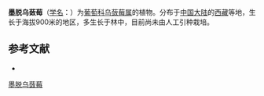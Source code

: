 {{Speciesbox
| name = 墨脱乌蔹莓
| status = 
| status_system = 
| image =
| genus = Cayratia
| species = medogensis
| authority = C. L. Li
}}

'''墨脱乌蔹莓'''（[[学名|学名]]：{{lang|la|''Cayratia medogensis''}}）为[[葡萄科|葡萄科]][[乌蔹莓属|乌蔹莓属]]的植物。分布于[[中国大陆|中国大陆]]的[[西藏|西藏]]等地，生长于海拔900米的地区，多生长于林中，目前尚未由人工引种栽培。

== 参考文献 ==
<div class="references-small">
* {{cite web| url =http://www.bioinfo.cn/db05/KmzwSpecies.php?action=view&id=28810| title =墨脱乌蔹莓| work =《中国高等植物数据库全库》| publisher =中国科学院微生物研究所| author =昆明植物研究所| accessdate =2009-02-26| deadurl =yes| archiveurl =https://web.archive.org/web/20160305024414/http://www.bioinfo.cn/db05/KmzwSpecies.php?action=view&id=28810| archivedate =2016-03-05}}
</div>
{{Taxonbar|from=Q10931313}}

[[Category:乌蔹莓属|墨脱乌蔹莓]]


{{植物小作品}}